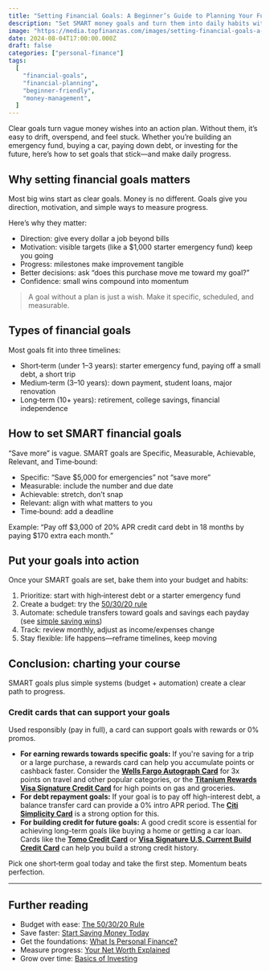 ```yaml
---
title: "Setting Financial Goals: A Beginner’s Guide to Planning Your Future"
description: "Set SMART money goals and turn them into daily habits with simple systems that actually stick."
image: "https://media.topfinanzas.com/images/setting-financial-goals-a-beginners-guide-to-planning-your-future.webp"
date: 2024-08-04T17:00:00.000Z
draft: false
categories: ["personal-finance"]
tags:
  [
    "financial-goals",
    "financial-planning",
    "beginner-friendly",
    "money-management",
  ]
---
```


Clear goals turn vague money wishes into an action plan. Without them, it’s easy to drift, overspend, and feel stuck. Whether you’re building an emergency fund, buying a car, paying down debt, or investing for the future, here’s how to set goals that stick—and make daily progress.

## Why setting financial goals matters

Most big wins start as clear goals. Money is no different. Goals give you direction, motivation, and simple ways to measure progress.

Here’s why they matter:

- Direction: give every dollar a job beyond bills
- Motivation: visible targets (like a $1,000 starter emergency fund) keep you going
- Progress: milestones make improvement tangible
- Better decisions: ask “does this purchase move me toward my goal?”
- Confidence: small wins compound into momentum

> A goal without a plan is just a wish. Make it specific, scheduled, and measurable.

## Types of financial goals

Most goals fit into three timelines:

- Short‑term (under 1–3 years): starter emergency fund, paying off a small debt, a short trip
- Medium‑term (3–10 years): down payment, student loans, major renovation
- Long‑term (10+ years): retirement, college savings, financial independence

## How to set SMART financial goals

“Save more” is vague. SMART goals are Specific, Measurable, Achievable, Relevant, and Time‑bound:

- Specific: “Save $5,000 for emergencies” not “save more”
- Measurable: include the number and due date
- Achievable: stretch, don’t snap
- Relevant: align with what matters to you
- Time‑bound: add a deadline

Example: “Pay off $3,000 of 20% APR credit card debt in 18 months by paying $170 extra each month.”

## Put your goals into action

Once your SMART goals are set, bake them into your budget and habits:

1. Prioritize: start with high‑interest debt or a starter emergency fund
2. Create a budget: try the [50/30/20 rule](/personal-finance/the-50-30-20-rule-explained-simple-budgeting-that-actually-works)
3. Automate: schedule transfers toward goals and savings each payday (see [simple saving wins](/personal-finance/simple-ways-to-start-saving-money-today-even-on-a-tight-budget))
4. Track: review monthly, adjust as income/expenses change
5. Stay flexible: life happens—reframe timelines, keep moving

## Conclusion: charting your course

SMART goals plus simple systems (budget + automation) create a clear path to progress.

<AdZone id="us_site_4" />

### Credit cards that can support your goals

Used responsibly (pay in full), a card can support goals with rewards or 0% promos.

- **For earning rewards towards specific goals:** If you're saving for a trip or a large purchase, a rewards card can help you accumulate points or cashback faster. Consider the [**Wells Fargo Autograph Card**](/financial-solutions/wells-fargo-autograph-card-benefits) for 3x points on travel and other popular categories, or the [**Titanium Rewards Visa Signature Credit Card**](/financial-solutions/titanium-rewards-visa-signature-credit-card-benefits) for high points on gas and groceries.
- **For debt repayment goals:** If your goal is to pay off high-interest debt, a balance transfer card can provide a 0% intro APR period. The [**Citi Simplicity Card**](/financial-solutions/citi-simplicity-card-benefits) is a strong option for this.
- **For building credit for future goals:** A good credit score is essential for achieving long-term goals like buying a home or getting a car loan. Cards like the [**Tomo Credit Card**](/financial-solutions/tomo-credit-card-benefits) or [**Visa Signature U.S. Current Build Credit Card**](/financial-solutions/visa-signature-us-current-build-credit-card-benefits) can help you build a strong credit history.

Pick one short‑term goal today and take the first step. Momentum beats perfection.

---

## Further reading

- Budget with ease: [The 50/30/20 Rule](/personal-finance/the-50-30-20-rule-explained-simple-budgeting-that-actually-works)
- Save faster: [Start Saving Money Today](/personal-finance/simple-ways-to-start-saving-money-today-even-on-a-tight-budget)
- Get the foundations: [What Is Personal Finance?](/personal-finance/what-is-personal-finance-and-why-does-it-matter)
- Measure progress: [Your Net Worth Explained](/personal-finance/your-net-worth-explained-what-it-is-and-how-to-calculate-it)
- Grow over time: [Basics of Investing](/personal-finance/the-basics-of-investing-how-to-get-started-without-being-an-expert)

